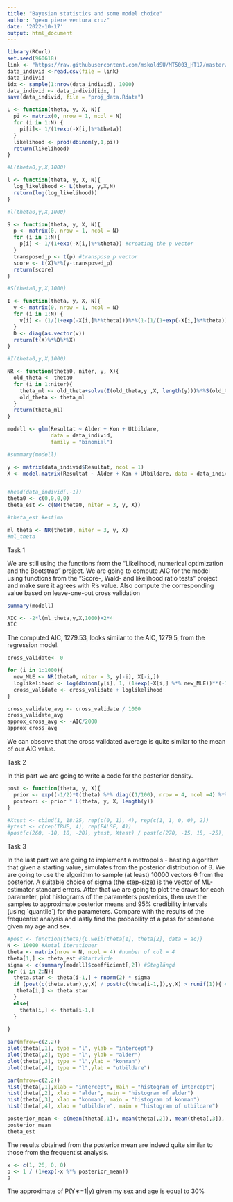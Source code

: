 ---
title: "Bayesian statistics and some model choice"
author: "gean piere ventura cruz"
date: '2022-10-17'
output: html_document
---

```{r setup, include=FALSE}
library(RCurl)
set.seed(960618) 
link <- "https://raw.githubusercontent.com/mskoldSU/MT5003_HT17/master/Projekt/proj_data.csv"
data_individ <-read.csv(file = link)
data_individ
idx <- sample(1:nrow(data_individ), 1000)
data_individ <- data_individ[idx, ]
save(data_individ, file = "proj_data.Rdata")
```

```{r, echo=FALSE}
L <- function(theta, y, X, N){
  pi <- matrix(0, nrow = 1, ncol = N)
  for (i in 1:N) {
    pi[i]<- 1/(1+exp(-X[i,]%*%theta))
  }
  likelihood <- prod(dbinom(y,1,pi)) 
  return(likelihood)
}

#L(theta0,y,X,1000) 

l <- function(theta, y, X, N){
  log_likelihood <- L(theta, y,X,N)
  return(log(log_likelihood))
}

#l(theta0,y,X,1000)

S <- function(theta, y, X, N){
  p <- matrix(0, nrow = 1, ncol = N) 
  for (i in 1:N){
    p[i] <- 1/(1+exp(-X[i,]%*%theta)) #creating the p vector
  }
  transposed_p <- t(p) #transpose p vector 
  score <- t(X)%*%(y-transposed_p)
  return(score)
}

#S(theta0,y,X,1000)

I <- function(theta, y, X, N){
  v <- matrix(0, nrow = 1, ncol = N)
  for (i in 1:N) {
    v[i] <- (1/(1+exp(-X[i,]%*%theta)))%*%(1-(1/(1+exp(-X[i,]%*%theta)))) #creating the v vector and storing it in a diagonal matrix
  }
  D <- diag(as.vector(v))
  return(t(X)%*%D%*%X)
}

#I(theta0,y,X,1000)

NR <- function(theta0, niter, y, X){
  old_theta <- theta0
  for (i in 1:niter){
    theta_ml <- old_theta+solve(I(old_theta,y ,X, length(y)))%*%S(old_theta, y, X, length(y))
    old_theta <- theta_ml
  }
  return(theta_ml) 
}

modell <- glm(Resultat ~ Alder + Kon + Utbildare,
              data = data_individ,
              family = "binomial")

#summary(modell)

y <- matrix(data_individ$Resultat, ncol = 1)
X <- model.matrix(Resultat ~ Alder + Kon + Utbildare, data = data_individ)


#head(data_individ[,-1])
theta0 <- c(0,0,0,0)
theta_est <- c(NR(theta0, niter = 3, y, X))

#theta_est #estima

ml_theta <- NR(theta0, niter = 3, y, X)
#ml_theta
```

Task 1

We are still using the functions from the "Likelihood, numerical optimization and the Bootstrap" project. We are going to compute AIC for the model using functions from the "Score-, Wald- and likelihood ratio tests" project and make sure it agrees with R’s value. Also compute the corresponding value based on leave-one-out cross validation 

```{r}
summary(modell)

AIC <- -2*l(ml_theta,y,X,1000)+2*4
AIC

```

The computed AIC, 1279.53, looks similar to the AIC, 1279.5, from the regression model.

```{r}

cross_validate<- 0

for (i in 1:1000){
  new_MLE <- NR(theta0, niter = 3, y[-i], X[-i,])
  loglikelihood <- log(dbinom(y[i], 1, (1+exp(-X[i,] %*% new_MLE))**(-1)))
  cross_validate <- cross_validate + loglikelihood
}

cross_validate_avg <- cross_validate / 1000 
cross_validate_avg
approx_cross_avg <- -AIC/2000
approx_cross_avg
```

We can observe that the cross validated average is quite similar to the mean of our AIC value.

Task 2

In this part we are going to write a code for the posterior density.

```{r}

post <- function(theta, y, X){
  prior <- exp((-1/2)*t(theta) %*% diag((1/100), nrow = 4, ncol =4) %*% theta)
  posteori <- prior * L(theta, y, X, length(y))
}

#Xtest <- cbind(1, 18:25, rep(c(0, 1), 4), rep(c(1, 1, 0, 0), 2))
#ytest <- c(rep(TRUE, 4), rep(FALSE, 4))
#post(c(260, -10, 10, -20), ytest, Xtest) / post(c(270, -15, 15, -25), ytest , Xtest)
```

Task 3

In the last part we are going to implement a metropolis - hasting algorithm that given a starting value, simulates from the posterior distribution of θ. We are going to use the algorithm to sample (at least) 10000 vectors θ from the posterior. A suitable choice of sigma (the step-size) is the vector of ML-estimator standard errors. After that we are going to plot the draws for each parameter, plot histograms of the parameters posteriors, then use the samples to approximate posterior means and 95% credibility intervals (using ´quantile´) for the parameters. Compare with the results of the frequentist analysis and lastly find the probability of a pass for someone given my age and sex.  

```{r}

#post <- function(theta){L.weib(theta[1], theta[2], data = ac)}
N <- 10000 #Antal iterationer
theta <- matrix(nrow = N, ncol = 4) #number of col = 4
theta[1,] <- theta_est #Startvärde
sigma <- c(summary(modell)$coefficient[,2]) #Steglängd
for (i in 2:N){
  theta.star <- theta[i-1,] + rnorm(2) * sigma
  if (post(c(theta.star),y,X) / post(c(theta[i-1,]),y,X) > runif(1)){ #using our post function
   theta[i,] <- theta.star 
  }
  else{
    theta[i,] <- theta[i-1,]
  }
    
}
```

```{r}
par(mfrow=c(2,2))
plot(theta[,1], type = "l", ylab = "intercept")
plot(theta[,2], type = "l", ylab = "alder")
plot(theta[,3], type = "l",ylab = "konman")
plot(theta[,4], type = "l",ylab = "utbildare")
```


```{r}
par(mfrow=c(2,2))
hist(theta[,1],xlab = "intercept", main = "histogram of intercept")
hist(theta[,2], xlab = "alder", main = "histogram of alder")
hist(theta[,3], xlab = "konman", main = "histogram of konman")
hist(theta[,4], xlab = "utbildare", main = "histogram of utbildare")
```

```{r}
posterior_mean <- c(mean(theta[,1]), mean(theta[,2]), mean(theta[,3]), mean(theta[,4]))
posterior_mean
theta_est
```

The results obtained from the posterior mean are indeed quite similar to those from the frequentist analysis.

```{r}
x <- c(1, 26, 0, 0)
p <- 1 / (1+exp(-x %*% posterior_mean))
p
```

The approximate of P(Y∗=1|y) given my sex and age is equal to 30%











